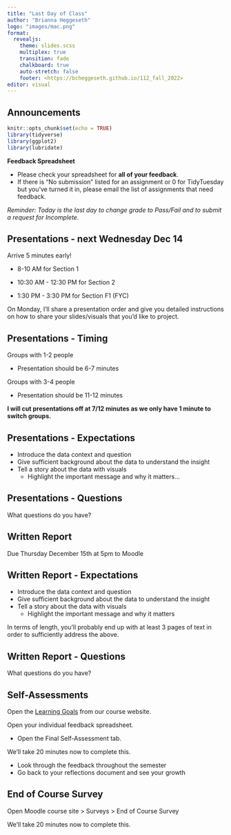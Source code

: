 ```yaml
---
title: "Last Day of Class"
author: "Brianna Heggeseth"
logo: "images/mac.png"
format: 
  revealjs:
    theme: slides.scss
    multiplex: true
    transition: fade
    chalkboard: true
    auto-stretch: false
    footer: <https://bcheggeseth.github.io/112_fall_2022>
editor: visual
---
```


## Announcements {.unnumbered .smaller}

```r
knitr::opts_chunk$set(echo = TRUE)
library(tidyverse)
library(ggplot2)
library(lubridate)
```

**Feedback Spreadsheet**

-   Please check your spreadsheet for **all of your feedback**.
-   If there is "No submission" listed for an assignment or 0 for TidyTuesday but you've turned it in, please email the list of assignments that need feedback.


*Reminder: Today is the last day to change grade to Pass/Fail and to submit a request for Incomplete.*

## Presentations - next Wednesday Dec 14

Arrive 5 minutes early!

- 8-10 AM for Section 1 

- 10:30 AM - 12:30 PM for Section 2 

- 1:30 PM - 3:30 PM for Section F1 (FYC)

On Monday, I'll share a presentation order and give you detailed instructions on how to share your slides/visuals that you'd like to project.

## Presentations - Timing

Groups with 1-2 people

-   Presentation should be 6-7 minutes

Groups with 3-4 people

-   Presentation should be 11-12 minutes

**I will cut presentations off at 7/12 minutes as we only have 1 minute to switch groups.**

## Presentations - Expectations

-   Introduce the data context and question
-   Give sufficient background about the data to understand the insight
-   Tell a story about the data with visuals
    -   Highlight the important message and why it matters...

## Presentations - Questions

What questions do you have?

## Written Report

Due Thursday December 15th at 5pm to Moodle

## Written Report - Expectations

-   Introduce the data context and question
-   Give sufficient background about the data to understand the insight
-   Tell a story about the data with visuals
    -   Highlight the important message and why it matters

In terms of length, you'll probably end up with at least 3 pages of text in order to sufficiently address the above.

## Written Report - Questions

What questions do you have?

## Self-Assessments {.unnumbered}

Open the [Learning Goals](https://bcheggeseth.github.io/112_fall_2022/learning-goals.html) from our course website.

Open your individual feedback spreadsheet.

-   Open the Final Self-Assessment tab.

We'll take 20 minutes now to complete this.

  - Look through the feedback throughout the semester
  - Go back to your reflections document and see your growth

## End of Course Survey {.unnumbered}

Open Moodle course site \> Surveys \> End of Course Survey

We'll take 20 minutes now to complete this.
